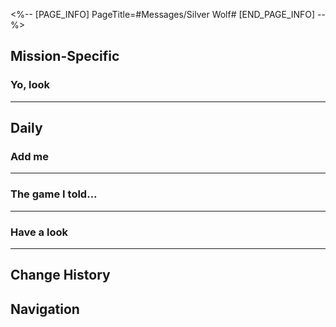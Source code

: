 <%-- [PAGE_INFO]
PageTitle=#Messages/Silver Wolf#
[END_PAGE_INFO] --%>
{{Messages Infobox
|id        = 1006
|image     = Character Silver Wolf Icon.png
|type      = Character
|sender    = Silver Wolf
|signature = Don't make a game if you don't know how to
|faction   = Stellaron Hunters
}}

==Mission-Specific==
===Yo, look===
{{Messages
|start_condition = 
|text =
:'''Silver Wolf:''' Yo, look
:{Choice} How did you know I...
::'''(Trailblazer):''' How did you know I was going to send you photos
::'''(Trailblazer):''' [[File:Sticker PPG 07 Pom-Pom 07.png|80px|&lbrack;Confused&rbrack;]]
:{Choice} Let Kafka look.
::'''(Trailblazer):''' Can you send it over to Kafka for me?
::'''(Trailblazer):''' Wait, how did you know I was going to send you photos
:'''Silver Wolf:''' Take a guess
:'''Silver Wolf:''' Just send it over
:'''(Trailblazer):''' [[File:Message Silver Wolf 33.png|256px]]
:'''Silver Wolf:''' Cute
:'''Silver Wolf:''' I'm not sure what this thing is, but it looks like you put a lot of energy into it
:'''Silver Wolf:''' Kafka's pretty happy
:'''Silver Wolf:''' Thank you, (Trailblazer), I really like it.
:'''Silver Wolf:''' Silver Wolf and I are out on a job. Catch you later
:'''Silver Wolf:''' Don't worry
:'''Silver Wolf:''' Bye-bye
}}
----

==Daily==
===Add me===
{{Messages|text=
:'''Silver Wolf:''' Add me
:'''Silver Wolf:''' #GU2055#
:'''Silver Wolf:''' Made a spot in my friend list for you
:{Choice} Huh. What's this?
::'''(Trailblazer):''' Huh. What's this?
::'''Silver Wolf:''' Interastral network account
::'''Silver Wolf:''' A backup
::'''Silver Wolf:''' No. 7
::'''Silver Wolf:''' For gaming
:{Choice} No, you add me
::'''(Trailblazer):''' No, you add me
::'''(Trailblazer):''' <u>({{tt|Tap|on mobile}}/{{tt|Press|on controller}}/{{tt|Click|on keyboard}}) to add (Trailblazer) as friend</u>
:'''Silver Wolf:''' Oh
:'''Silver Wolf:''' Wait
:'''Silver Wolf:''' NVM, some1 got 2 it 1st
:{Choice} Is this a send-to-all?
::'''(Trailblazer):''' This text isn't sent to all, is it?
::'''(Trailblazer):''' I was looking forward to it
::'''(Trailblazer):''' [[File:Sticker PPG 07 Pom-Pom 02.png|80px|&lbrack;cry&rbrack;]]
::'''Silver Wolf:''' No
::'''Silver Wolf:''' I don't hv the time
:{Choice} Can't you say no?
::'''(Trailblazer):''' Can't you say no?
::'''(Trailblazer):''' [[File:Sticker PPG 07 Pom-Pom 02.png|80px|&lbrack;cry&rbrack;]]
::'''Silver Wolf:''' Um
::'''Silver Wolf:''' He's a pro gamer
::'''Silver Wolf:''' Can't refuse
::'''Silver Wolf:''' Don't worry, he won't stay for long
::'''Silver Wolf:''' He'll be offline after the season, I'll del him then
:{Choice} Someone's popular
::'''(Trailblazer):''' Someone's popular
::'''(Trailblazer):''' Introduce me?
::'''(Trailblazer):''' [[File:Sticker PPG 07 Pom-Pom 01.png|80px|&lbrack;Greet&rbrack;]]
::'''Silver Wolf:''' Most of the ppl I added r strangers
::'''Silver Wolf:''' But after playing 4 a while, we became fam
:'''Silver Wolf:''' Anyway, I'll let u know when I hv a spot
:'''Silver Wolf:''' Best to do it face 2 face
:'''Silver Wolf:''' Btw, don't 4get 2 check out my assist
:'''Silver Wolf:''' I rocked
}}
----

===The game I told...===
{{Messages|text=
:'''Silver Wolf:''' The game I told u abt last time
:'''Silver Wolf:''' There's a new gacha banner 2day
:'''Silver Wolf:''' You in?
:'''Silver Wolf:''' Lemme see who got the better one ;)
:{Choice} I... think I'll pass...
::'''(Trailblazer):''' I... think I'll pass...
:{Choice} I'll wait and see for now...
::'''(Trailblazer):''' I'll wait and see for now...
:'''Silver Wolf:''' What r u even talkin abt
:'''Silver Wolf:''' Don't ask
:'''Silver Wolf:''' Don't hesitate
:'''Silver Wolf:''' Just pull
:'''Silver Wolf:''' If ur asking, u want it
:'''Silver Wolf:''' Pull first, ask questions later
:'''Silver Wolf:''' Something will come
:'''Silver Wolf:''' You'll win something good
:'''Silver Wolf:''' Believe in urself
:'''Silver Wolf:''' Gotta be happy
:'''Silver Wolf:''' Yeah!
:'''Silver Wolf:''' I can feel it
:'''Silver Wolf:''' Now
:'''Silver Wolf:''' Seize the initiative!
:'''Silver Wolf:''' Come
:'''Silver Wolf:''' Now
:'''Silver Wolf:''' It's here
:'''Silver Wolf:''' It's here!!!
:'''Silver Wolf:''' ...
:'''Silver Wolf:''' Darn it...
:'''Silver Wolf:''' ...
:{Choice} So quick!
::'''(Trailblazer):''' That's a quick turnaround
:{Choice} Thank you!
::'''(Trailblazer):''' Thank you, I calmed down
:{Choice} I got it!
::'''(Trailblazer):''' Yay! I got it!
:'''Silver Wolf:''' [[File:Sticker PPG 07 Pom-Pom 02.png|80px|&lbrack;cry&rbrack;]]
}}
----

===Have a look===
{{Messages|text=
:'''Silver Wolf:''' Have a look
:'''Silver Wolf:''' Comment plz
:'''Silver Wolf:''' [[File:Message Silver Wolf Achievements.png|256px]]
:{Choice} Awesome
::'''(Trailblazer):''' That's awesome!
:{Choice} Cheat
::'''(Trailblazer):''' You cheated!
:{Choice} Looks off
::'''(Trailblazer):''' Your achievement count looks off
:'''Silver Wolf:''' Screenshot from before
:'''Silver Wolf:''' lol found it by accident when cleaning up my gallery
:'''Silver Wolf:''' I'm like so nostalgic rn, probz from when the game first dropped
:'''Silver Wolf:''' ive gotten more achievements since then :)
:'''Silver Wolf:''' And yea, ofc, I'll complete them all
:'''Silver Wolf:''' Just like life, it's full of challenges
:{Choice} I like challenges
::'''(Trailblazer):''' I like challenges
::'''Silver Wolf:''' Right?
::'''Silver Wolf:''' We r the same lol
::'''Silver Wolf:''' Like, why else would we vibe if we ain't the same?
:{Choice} I like to be casual
::'''(Trailblazer):''' I like to be casual
::'''Silver Wolf:''' yea
::'''Silver Wolf:''' that's kinda chill
:'''Silver Wolf:''' But u gotta give it a shot tho
:'''Silver Wolf:''' The feelz of being proud and accomplished after finishing something are legit
}}
----

==Change History==
{{Change History|1.0}}

==Navigation==
{{Messages Navbox}}